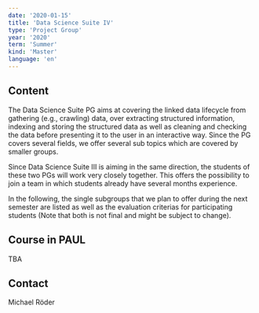 ```yaml
---
date: '2020-01-15'
title: 'Data Science Suite IV'
type: 'Project Group'
year: '2020'
term: 'Summer'
kind: 'Master'
language: 'en'
---
```


## Content

The Data Science Suite PG aims at covering the linked data lifecycle from gathering (e.g., crawling) data, over extracting structured information, indexing and storing the structured data as well as cleaning and checking the data before presenting it to the user in an interactive way. Since the PG covers several fields, we offer several sub topics which are covered by smaller groups.

Since Data Science Suite III is aiming in the same direction, the students of these two PGs will work very closely together. This offers the possibility to join a team in which students already have several months experience.

In the following, the single subgroups that we plan to offer during the next semester are listed as well as the evaluation criterias for participating students (Note that both is not final and might be subject to change).

## Course in PAUL

TBA

## Contact

<Link to="/MichaelRoeder">Michael Röder</Link>
